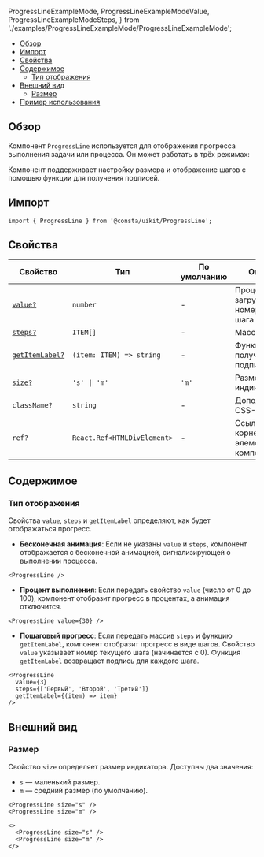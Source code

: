   ProgressLineExampleMode,
  ProgressLineExampleModeValue,
  ProgressLineExampleModeSteps,
} from './examples/ProgressLineExampleMode/ProgressLineExampleMode';

<MdxMenu>

- [Обзор](#обзор)
- [Импорт](#импорт)
- [Свойства](#свойства)
- [Содержимое](#содержимое)
  - [Тип отображения](#тип-отображения)
- [Внешний вид](#внешний-вид)
  - [Размер](#размер)
- [Пример использования](#пример-использования)

</MdxMenu>

## Обзор

Компонент `ProgressLine` используется для отображения прогресса выполнения задачи или процесса. Он может работать в трёх режимах:

Компонент поддерживает настройку размера и отображение шагов с помощью функции для получения подписей.

## Импорт

```tsx
import { ProgressLine } from '@consta/uikit/ProgressLine';
```

## Свойства

| Свойство                            | Тип                         | По умолчанию | Описание                                  |
| ----------------------------------- | --------------------------- | ------------ | ----------------------------------------- |
| [`value?`](#тип-отображения)        | `number`                    | -            | Процент загрузки или номер текущего шага  |
| [`steps?`](#тип-отображения)        | `ITEM[]`                    | -            | Массив шагов                              |
| [`getItemLabel?`](#тип-отображения) | `(item: ITEM) => string`    | -            | Функция для получения подписи шага        |
| [`size?`](#размер)                  | `'s' \| 'm'`                | `'m'`        | Размер индикатора                         |
| `className?`                        | `string`                    | -            | Дополнительный CSS-класс                  |
| `ref?`                              | `React.Ref<HTMLDivElement>` | -            | Ссылка на корневой DOM-элемент компонента |

## Содержимое

### Тип отображения

Свойства `value`, `steps` и `getItemLabel` определяют, как будет отображаться прогресс.

- **Бесконечная анимация**: Если не указаны `value` и `steps`, компонент отображается с бесконечной анимацией, сигнализирующей о выполнении процесса.

<MdxTabs>

<ProgressLineExampleMode />

```tsx
<ProgressLine />
```

</MdxTabs>

- **Процент выполнения**: Если передать свойство `value` (число от 0 до 100), компонент отобразит прогресс в процентах, а анимация отключится.

<MdxTabs>

<ProgressLineExampleModeValue />

```tsx
<ProgressLine value={30} />
```

</MdxTabs>

- **Пошаговый прогресс**: Если передать массив `steps` и функцию `getItemLabel`, компонент отобразит прогресс в виде шагов. Свойство `value` указывает номер текущего шага (начинается с 0). Функция `getItemLabel` возвращает подпись для каждого шага.

<MdxTabs>

<ProgressLineExampleModeSteps />

```tsx
<ProgressLine
  value={3}
  steps={['Первый', 'Второй', 'Третий']}
  getItemLabel={(item) => item}
/>
```

</MdxTabs>

## Внешний вид

### Размер

Свойство `size` определяет размер индикатора. Доступны два значения:

- `s` — маленький размер.
- `m` — средний размер (по умолчанию).

```tsx
<ProgressLine size="s" />
<ProgressLine size="m" />
```

<MdxTabs>

<ProgressLineExampleSize />

```tsx
<>
  <ProgressLine size="s" />
  <ProgressLine size="m" />
</>
```

</MdxTabs>
